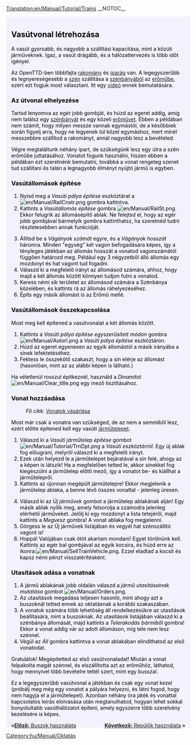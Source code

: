[[Translation:en/Manual/Tutorial/Trains]]
__NOTOC__
{{en/Tabs|5|3
|hu/Manual/Tutorial/Main Page|1. Játék kezdete<!--
-->|hu/Manual/Tutorial/Buszok|2. Buszok<!--
-->|hu/Manual/Tutorial/Vonatok|3. Vonatok<!--
-->|hu/Manual/Tutorial/Repülők|4. Repülők<!--
-->|hu/Manual/Tutorial/Következtetések|5. Következtetések}}
<div style="padding:.5em 1em 1em 1em; border-top:none; background-color:#f1f2fe; color:#000;">
{{hu/Manual/Tutorial/Oktatás}}
==Vasútvonal létrehozása==
A vasút gyorsabb, és nagyobb a szállítási kapacitása, mint a közúti járműveknek. Igaz, a vasút drágább, és a hálózattervezés is több időt igényel.

Az OpenTTD-ben többfajta [[hu/Manual/Rakomány|rakomány]] és [[hu/Iparok|iparág]] van. A legegyszerűbb és legnyereségesebb a [[hu/Manual/Base Set/Cargos/Szén|szén]] szállítása a [[hu/Manual/Base Set/Industries/Szénbánya|szénbányából]] az [[hu/Manual/Base Set/Industries/Erőmű|erőműbe]], ezért ezt fogjuk most választani. Itt egy [http://www.cs.helsinki.fi/u/ihonkone/ottd_tut.ogg videó] ennek bemutatására.

===Az útvonal elhelyezése===
Tartsd lenyomva az egér jobb gombját, és húzd az egeret addig, amíg nem találsz egy [[hu/Manual/Base Set/Industries/Szénbánya|szénbányát]] és egy közeli [[hu/Manual/Base Set/Industries/Erőmű|erőművet]]. Ebben a példában nem számít, hogy milyen messze vannak egymástól, de a későbbiek során figyelj arra, hogy ne legyenek ''túl'' közel egymáshoz, mert minél messzebbre szállítod a rakományt, annál nagyobb lesz a bevételed.
{{en/Phototable|[[File:en/Manual/Tutorial/Tutorial1.png|400px]]|Erőmű egy közeli szénbányával.|none}}

Végre megtaláltunk néhány ipart, de szükségünk lesz egy útra a szén erőműbe juttatásához. Vonatot fogunk használni, hiszen ebben a példában ezt szeretnénk bemutatni, továbbá a vonat rengeteg szenet tud szállítani és talán a legnagyobb élményt nyújtó jármű is egyben.

===Vasútállomások építése===
{{en/Phototable|[[File:hu/Manual/Railroad Construction.png]]|Normál vasút építése eszköztár.|none|6=:}}
#Nyisd meg a ''Vasúti pálya építése'' eszköztárat a [[File:en/Manual/RailCnstr.png]] gombra kattintva.
#Kattints a ''Vasútállomás építése'' gombra [[File:en/Manual/RailSt.png]]. Ekkor felugrik az állomásépítő ablak. Ne felejtsd el, hogy az egér jobb gombjával bármelyik gombra kattinthatsz, ha szeretnéd tudni részletesebben annak funkcióját.
{{en/Phototable|[[File:hu/Manual/Stationgui.png]]|Vasútállomás kiválasztása ablak.|none|6=:}}
<ol start="3">
<li>Állítsd be a ''Vágányok számát'' egyre, és a ''Vágányok hosszát'' háromra. Minden "egység" két vagon befogadására képes, így a tényleges játékban az állomás hosszát a vonatod vagonszámától függően határozd meg. Például egy 3 négyzetből álló állomás egy mozdonyt és hat vagont tud fogadni.
<li>Válaszd ki a megfelelő irányt az állomásod számára, ahhoz, hogy majd a két állomás között könnyen tudjon futni a vonatod.
<li>Keress némi sík területet az állomásod számára a Szénbánya közelében, és kattints rá az állomás ráhelyezéséhez.
<li>Építs egy másik állomást is az Erőmű mellé.
</ol>
{{en/Phototable|[[File:en/Manual/Tutorial/Tutorial2.png|400px]]|Az állomásaid az ipari létesítmények mellet.|none|6=:}}

===Vasútállomások összekapcsolása===
Most meg kell építened a vasútvonalat a két állomás között.

#Kattints a ''Vasúti pálya építése egyszerűsített módon'' gombra [[File:en/Manual/Autorl.png]] a ''Vasúti pálya építése'' eszköztáron.
#Húzd az egeret egyenesen az egyik állomástól a másik irányába a sínek lefektetéséhez.
#Fektess le összekötő szakaszt, hogy a sín elérje az állomást (hasonlóan, mint az az alábbi képen is látható.) 
{{en/Phototable|[[File:en/Manual/Tutorial/Tutorial3.png|400px]]|Összekapcsolt állomások.|none|6=:}}

Ha véletlenül rosszul építkeznél, használd a ''Dinamitot'' [[File:en/Manual/Clear title.png]] egy mező tisztításához.

===Vonat hozzáadása===
:''Fő cikk:'' [[hu/Vonatok vásárlása|Vonatok vásárlása]]
Most már csak a vonatra van szükséged, de az nem a semmiből lesz, ezért előtte építened kell egy vasúti [[hu/Manual/Járműtelepek|járműtelepet]].

#Válaszd ki a ''Vasúti járműtelep építése'' gombot [[File:en/Manual/Tutorial/TrnDpt.png]] a ''Vasúti eszköztárról''. Egy új ablak fog előugrani, melyről válaszd ki a megfelelő irányt.
#Ezek után helyezd le a járműtelepet bejáratával a sín felé, ahogy az a képen is látszik! Ha a megfelelően tetted le, akkor sínekkel fog kiegészülni a járműtelep előtti mező, így a vonatot be- és kiállhat a járműtelepről.
#Kattints az újonnan megépült járműtelepre! Ekkor megjelenik a járműtelep ablaka, a benne lévő összes vonattal - jelenleg üresen.
{{en/Phototable|[[File:hu/Manual/Tutorial/Tutorial4.png|400px]]|A járműtelep ablaka|none|6=:}}
<ol start="4">
<li>Válaszd ki az ''Új járművek'' gombot a járműtelep ablakának alján! Egy másik ablak nyílik meg, amely felsorolja a számodra jelenleg elérhető járműveket. Jelölj ki egy mozdonyt a lista tetejéről, majd kattints a ''Megvesz'' gombra! A vonat ablaka fog megjelenni.
<li>Görgess le az Új járművek listájában és vegyél hat szénszállító vagont is!
<li>Hoppá! Valójában csak ötöt akartam mondani! Egyet törölnünk kell. Kattints az egér bal gombjával az egyik kocsira, és húzd erre az ikonra:[[File:en/Manual/SellTrainVehicle.png]]. Ezzel eladtad a kocsit és kapsz némi pénzt visszatérítésként.
</ol>

===Utasítások adása a vonatnak===
#A jármű ablakának jobb oldalán válaszd a ''jármű utasításainak mutatása'' gombot [[File:en/Manual/Orders.png]].
#Az utasítások megadása teljesen hasonló, mint ahogy azt a buszoknál tetted ennek az oktatásnak a korábbi szakaszában.
#A vonatok számára több lehetőség áll rendelkezésükre az utasítások beállítására, mint a buszoknak. Az utasítások listájában válaszd ki a szénbánya állomását, majd kattints a ''Telerakodás bármiből'' gombra! Ekkor a vonat addig vár az adott állomáson, míg tele nem lesz szénnel.
#Végül az ''Áll'' gombra kattintva a vonat ablakában elindíthatod az első vonatodat.

Gratulálok! Megépítetted az első vasútvonaladat! Miután a vonat felpakolta magát szénnel, és elszállította azt az erőműhöz, láthatod, hogy mennyivel több bevételre tettél szert, mint egy busszal.

Ez a legegyszerűbb vasútvonal a játékban és csak egy vonat kezel (próbálj meg még egy vonatot a pályára helyezni, és látni fogod, hogy nem hagyja el a járműtelepet). Azonban néhány óra játék és vonattal kapcsolatos leírás elolvasása után megtanulhatod, hogyan lehet sokkal bonyolultabb vasúthálózatot építeni, amely egyszerre több szerelvény kezelésére is képes. 

<span style="float: left">&laquo;[[hu/Manual/Tutorial/Buszok|'''Előző:''' Buszok használata]]</span>
<span style="float: right">[[hu/Manual/Tutorial/Repülők|'''Következő:''' Repülők használata]] &raquo;</span>
</div>
[[Category:hu/Manual/Oktatás]]